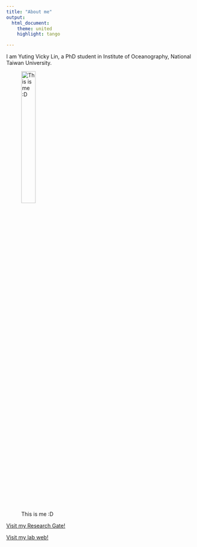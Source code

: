 ```yaml
---
title: "About me"
output: 
  html_document:
    theme: united
    highlight: tango

---
```


I am Yuting Vicky Lin, a PhD student in Institute of Oceanography, National Taiwan University. 

![This is me :D](C:/Users/USER.DESKTOP-ELH7F84/OneDrive/R project/Randomforest/me.jpg){width=30%}

[Visit my Research Gate!](https://www.researchgate.net/profile/Yuting-Lin-7)

[Visit my lab web!](https://www.dipintothereef.com/)